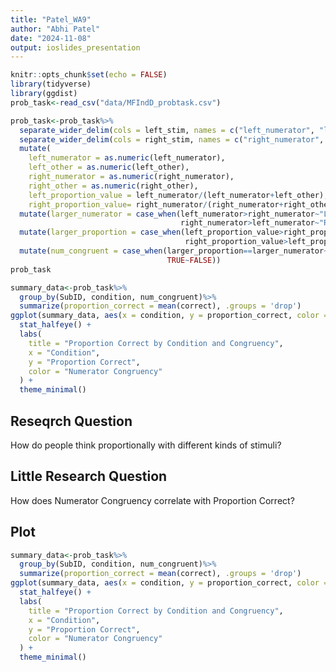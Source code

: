 ```yaml
---
title: "Patel_WA9"
author: "Abhi Patel"
date: "2024-11-08"
output: ioslides_presentation
---
```


```r
knitr::opts_chunk$set(echo = FALSE)
library(tidyverse)
library(ggdist)
prob_task<-read_csv("data/MFIndD_probtask.csv")
```
```r
prob_task<-prob_task%>%
  separate_wider_delim(cols = left_stim, names = c("left_numerator", "left_other"), delim = "_")%>%
  separate_wider_delim(cols = right_stim, names = c("right_numerator", "right_other"), delim = "_")%>%
  mutate(
    left_numerator = as.numeric(left_numerator),
    left_other = as.numeric(left_other),
    right_numerator = as.numeric(right_numerator),
    right_other = as.numeric(right_other),
    left_proportion_value = left_numerator/(left_numerator+left_other), 
    right_proportion_value= right_numerator/(right_numerator+right_other))%>%
  mutate(larger_numerator = case_when(left_numerator>right_numerator~"Left",
                                      right_numerator>left_numerator~"Right"))%>%
  mutate(larger_proportion = case_when(left_proportion_value>right_proportion_value~"Left",
                                       right_proportion_value>left_proportion_value~"Right"))%>%
  mutate(num_congruent = case_when(larger_proportion==larger_numerator~TRUE,
                                   TRUE~FALSE))
prob_task
```
```r
summary_data<-prob_task%>%
  group_by(SubID, condition, num_congruent)%>%
  summarize(proportion_correct = mean(correct), .groups = 'drop')
ggplot(summary_data, aes(x = condition, y = proportion_correct, color = as.factor(num_congruent))) +
  stat_halfeye() +
  labs(
    title = "Proportion Correct by Condition and Congruency",
    x = "Condition",
    y = "Proportion Correct",
    color = "Numerator Congruency"
  ) +
  theme_minimal()
```

## Reseqrch Question

How do people think proportionally with different kinds
of stimuli?

## Little Research Question

How does Numerator Congruency correlate with Proportion Correct?

## Plot
```r
summary_data<-prob_task%>%
  group_by(SubID, condition, num_congruent)%>%
  summarize(proportion_correct = mean(correct), .groups = 'drop')
ggplot(summary_data, aes(x = condition, y = proportion_correct, color = as.factor(num_congruent))) +
  stat_halfeye() +
  labs(
    title = "Proportion Correct by Condition and Congruency",
    x = "Condition",
    y = "Proportion Correct",
    color = "Numerator Congruency"
  ) +
  theme_minimal()
```

